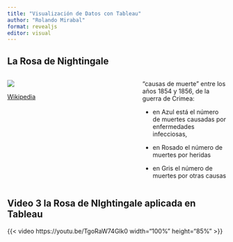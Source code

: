 ```yaml
---
title: "Visualización de Datos con Tableau"
author: "Rolando Mirabal"
format: revealjs
editor: visual
---
```


## La Rosa de Nightingale {.smaller transition="slide"}

::: columns
::: {.column width="60%"}
![](Nightingale-mortality.jpg)

[Wikipedia](https://en.wikipedia.org/wiki/Florence_Nightingale#/media/File:Nightingale-mortality.jpg){preview-link="true"}
:::

::: {.column width="40%"}
"causas de muerte" entre los años 1854 y 1856, de la guerra de Crimea:

-   en Azul está el número de muertes causadas por enfermedades infecciosas,

-   en Rosado el número de muertes por heridas

-   en Gris el número de muertes por otras causas
:::
:::

## 

## Video 3 la Rosa de NIghtingale aplicada en Tableau

{{< video https://youtu.be/TgoRaW74Glk0 width="100%" height="85%" >}}
